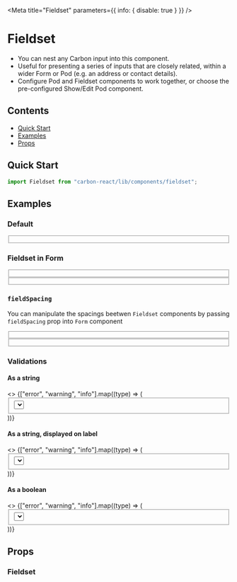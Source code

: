 

<Meta title="Fieldset" parameters={{ info: { disable: true } }} />

# Fieldset

- You can nest any Carbon input into this component.
- Useful for presenting a series of inputs that are closely related, within a wider Form or Pod (e.g. an address or contact details).
- Configure Pod and Fieldset components to work together, or choose the pre-configured Show/Edit Pod component.

## Contents

- [Quick Start](#quick-start)
- [Examples](#examples)
- [Props](#props)

## Quick Start

```javascript
import Fieldset from "carbon-react/lib/components/fieldset";
```

## Examples

### Default

<Canvas>
  <Story name="default">
    <Fieldset legend="Fieldset">
      <Textbox
        label="First Name"
        labelInline
        labelAlign="right"
        labelWidth={30}
      />
      <Textbox
        label="Last Name"
        labelInline
        labelAlign="right"
        labelWidth={30}
      />
      <Textbox label="Address" labelInline labelAlign="right" labelWidth={30} />
      <Checkbox
        label="Checkbox"
        labelAlign="right"
        labelWidth={30}
        labelSpacing={2}
        reverse
      />
      <Textbox label="City" labelInline labelAlign="right" labelWidth={30} />
      <Textbox label="Country" labelInline labelAlign="right" labelWidth={30} />
      <Textbox
        label="Telephone"
        labelInline
        labelAlign="right"
        labelWidth={30}
      />
    </Fieldset>
  </Story>
</Canvas>

### Fieldset in Form

<Canvas>
  <Story name="in form - default">
    <Form>
      <Textbox label="Separate Field" labelInline />
      <Fieldset>
        <Textbox label="Fieldset 1 Field 1" labelInline />
        <Textbox label="Fieldset 1 Field 2" labelInline />
      </Fieldset>
      <Fieldset>
        <Textbox label="Fieldset 2 Field 1" labelInline />
        <Textbox label="Fieldset 2 Field 2" labelInline />
      </Fieldset>
      <Textbox label="Separate Field" labelInline />
    </Form>
  </Story>
</Canvas>

### `fieldSpacing`

You can manipulate the spacings beetwen `Fieldset` components by passing `fieldSpacing` prop into `Form` component

<Canvas>
  <Story name="in form - fieldSpacing">
    <Form fieldSpacing={1}>
      <Textbox label="Separate Field" labelInline />
      <Fieldset>
        <Textbox label="Fieldset 1 Field 1" labelInline />
        <Textbox label="Fieldset 1 Field 2" labelInline />
      </Fieldset>
      <Fieldset>
        <Textbox label="Fieldset 2 Field 1" labelInline />
        <Textbox label="Fieldset 2 Field 2" labelInline />
      </Fieldset>
      <Textbox label="Separate Field" labelInline />
    </Form>
  </Story>
</Canvas>

### Validations

#### As a string

<Canvas>
  <Story name="validations - string - component">
    <>
      {["error", "warning", "info"].map((type) => (
        <Fieldset
          key={`${type}-string-component`}
          legend={`Fieldset ${type} on component`}
        >
          <Textbox
            label="Address"
            labelInline
            labelAlign="right"
            {...{ [type]: "Message" }}
          />
          <Textbox label="Town/City" labelInline labelAlign="right" />
          <Select
            label="Province"
            labelInline
            labelAlign="right"
            {...{ [type]: "Message" }}
          >
            <Option key="ab" text="Alberta" value="ab" />
            <Option key="on" text="Ontario" value="on" />
            <Option key="qc" text="Quebec" value="qc" />
          </Select>
          <Textbox
            label="ZIP Code"
            labelInline
            labelAlign="right"
            inputWidth={10}
          />
        </Fieldset>
      ))}
    </>
  </Story>
</Canvas>

#### As a string, displayed on label

<Canvas>
  <Story name="validations - string - label">
    <>
      {["error", "warning", "info"].map((type) => (
        <Fieldset
          key={`${type}-string-label`}
          legend={`Fieldset ${type} on label`}
        >
          <Textbox
            label="Address"
            labelInline
            labelAlign="right"
            validationOnLabel
            {...{ [type]: "Message" }}
          />
          <Textbox label="Town/City" labelInline labelAlign="right" />
          <Select
            label="Province"
            labelInline
            labelAlign="right"
            validationOnLabel
            {...{ [type]: "Message" }}
          >
            <Option key="ab" text="Alberta" value="ab" />
            <Option key="on" text="Ontario" value="on" />
            <Option key="qc" text="Quebec" value="qc" />
          </Select>
          <Textbox
            label="ZIP Code"
            labelInline
            labelAlign="right"
            inputWidth={10}
          />
        </Fieldset>
      ))}
    </>
  </Story>
</Canvas>

#### As a boolean

<Canvas>
  <Story name="validations - boolean">
    <>
      {["error", "warning", "info"].map((type) => (
        <Fieldset
          key={`${type}-boolean`}
          legend={`Fieldset ${type} as boolean`}
        >
          <Textbox
            label="Address"
            labelInline
            labelAlign="right"
            {...{ [type]: true }}
          />
          <Textbox label="Town/City" labelInline labelAlign="right" />
          <Select
            label="Province"
            labelInline
            labelAlign="right"
            {...{ [type]: true }}
          >
            <Option key="ab" text="Alberta" value="ab" />
            <Option key="on" text="Ontario" value="on" />
            <Option key="qc" text="Quebec" value="qc" />
          </Select>
          <Textbox
            label="ZIP Code"
            labelInline
            labelAlign="right"
            inputWidth={10}
          />
        </Fieldset>
      ))}
    </>
  </Story>
</Canvas>

## Props

### Fieldset

<StyledSystemProps of={Fieldset} noHeader margin />
